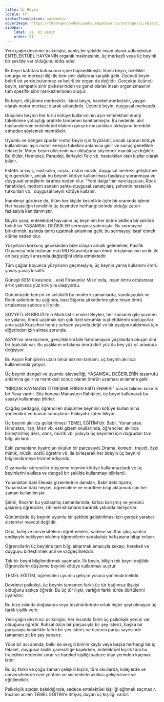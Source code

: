 ```yaml
---
title: Üç Beyin
locale: tr
statusTranslation: automatic
coverImage: https://lhvmrqwrcowdvduuaukz.supabase.co/storage/v1/object/public/strapi-uploads/small_cover-educacion-fundamental.webp-2d51a7828a2b1309555be27f7e2a61a0.webp
sidebar:
    label: 21. Üç Beyin
    order: 21
---
```

Yeni çağın devrimci psikolojisi, yanlış bir şekilde insan olarak adlandırılan ENTELEKTÜEL HAYVANIN organik makinesinin, üç merkezli veya üç beyinli bir şekilde var olduğunu iddia eder.

İlk beyin kafatası kutusunun içine hapsedilmiştir. İkinci beyin, özellikle omurga ve merkezi iliği ile tüm sinir dallarına karşılık gelir. Üçüncü beyin belirli bir yerde bulunmaz ve belirli bir organ da değildir. Gerçekte üçüncü beyin, sempatik sinir plekslerinden ve genel olarak insan organizmasının tüm spesifik sinir merkezlerinden oluşur.

İlk beyin, düşünme merkezidir. İkinci beyin, hareket merkezidir, yaygın olarak motor merkezi olarak adlandırılır. Üçüncü beyin, duygusal merkezdir.

Düşünen beynin her türlü kötüye kullanımının aşırı entelektüel enerji tüketimine yol açtığı pratikte tamamen kanıtlanmıştır. Bu nedenle, akıl hastanelerinin entelektüel ölülerin gerçek mezarlıkları olduğunu tereddüt etmeden söylemek mantıklıdır.

Uyumlu ve dengeli sporlar motor beyin için faydalıdır, ancak sporun kötüye kullanılması aşırı motor enerjisi tüketimi anlamına gelir ve sonuç genellikle felakettir. Motor beyin ölülerinin var olduğunu söylemek mantıksız değildir. Bu ölüler, Hemipleji, Parapleji, ilerleyici Felç vb. hastalıkları olan kişiler olarak bilinir.

Estetik anlayış, mistisizm, coşku, üstün müzik, duygusal merkezi geliştirmek için gereklidir, ancak bu beynin kötüye kullanılması faydasız yıpranmaya ve duygusal enerjilerin israfına neden olur. "Yeni dalga"nın varoluşçuları, Rock fanatikleri, modern sanatın sahte-duygusal sanatçıları, şehvetin hastalıklı tutkunları vb., duygusal beyni kötüye kullanır.

İnanılmaz görünse de, ölüm her kişide kesinlikle üçte bir oranında işlenir. Her hastalığın temelinin üç beyinden herhangi birinde olduğu zaten fazlasıyla kanıtlanmıştır.

Büyük yasa, entelektüel hayvanın üç beyninin her birine akıllıca bir şekilde belirli bir YAŞAMSAL DEĞERLER sermayesi yatırmıştır. Bu sermayeyi biriktirmek, aslında ömrü uzatmak anlamına gelir, bu sermayeyi israf etmek ölüme neden olur.

Yüzyılların korkunç gecesinden bize ulaşan arkaik gelenekler, Pasifik Okyanusu'nda bulunan eski MU Kıtasında insan ömrü ortalamasının on iki ile on beş yüzyıl arasında değiştiğini iddia etmektedir.

Tüm çağlar boyunca yüzyılların geçmesiyle, üç beynin yanlış kullanımı ömrü yavaş yavaş kısalttı.

Güneşli KEM ülkesinde... eski Firavunlar Mısır'ında, insan ömrü ortalaması artık yalnızca yüz kırk yıla ulaşıyordu.

Günümüzde benzin ve selüloitli bu modern zamanlarda, varoluşçuluk ve Rock asilerinin bu çağında, bazı Sigorta şirketlerine göre insan ömrü ortalaması sadece elli yıldır.

SOVYETLER BİRLİĞİ'nin Marksist-Leninist Beyleri, her zamanki gibi şovmen ve yalancı, ömrü uzatmak için çok özel serumlar icat ettiklerini söylüyorlar ama yaşlı Kruschev henüz seksen yaşında değil ve bir ayağını kaldırmak için diğerinden izin almak zorunda.

ASYA'nın merkezinde, gençliklerini bile hatırlamayan yaşlılardan oluşan dini bir topluluk var. Bu yaşlıların ortalama ömrü dört yüz ila beş yüz yıl arasında değişiyor.

Bu Asyalı Rahiplerin uzun ömür sırrının tamamı, üç beynin akıllıca kullanımında yatıyor.

Üç beynin dengeli ve uyumlu işlevselliği, YAŞAMSAL DEĞERLERİN tasarrufu anlamına gelir ve mantıksal sonuç olarak ömrün uzaması anlamına gelir.

"BİRÇOK KAYNAĞIN TİTREŞİMLERİNİN EŞİTLENMESİ" olarak bilinen kozmik bir Yasa vardır. Söz konusu Manastırın Rahipleri, üç beyni kullanarak bu yasayı kullanmayı bilirler.

Çağdışı pedagoji, öğrencileri düşünme beyninin kötüye kullanımına yönlendirir ve bunun sonuçlarını Psikiyatri zaten biliyor.

Üç beynin akıllıca geliştirilmesi TEMEL EĞİTİM'dir. Babil, Yunanistan, Hindistan, İran, Mısır vb. eski gizem okullarında, öğrenciler, akıllıca birleştirilmiş ders, dans, müzik vb. yoluyla üç beyinleri için doğrudan tam bilgi alırlardı.

Eski zamanların tiyatroları okulun bir parçasıydı. Drama, komedi, trajedi, özel mimik, müzik, sözlü öğretim vb. ile birleşerek her bireyin üç beynini bilgilendirmeye hizmet ediyordu.

O zamanlar öğrenciler düşünme beynini kötüye kullanmazlardı ve üç beyinlerini akıllıca ve dengeli bir şekilde kullanmayı bilirlerdi.

Yunanistan'daki Eleusis gizemlerinin dansları, Babil'deki tiyatro, Yunanistan'daki heykel, öğrencilere ve müritlere bilgi aktarmak için her zaman kullanılmıştır.

Şimdi, Rock'ın bu yozlaşmış zamanlarında, kafası karışmış ve yönünü şaşırmış öğrenciler, zihinsel istismarın karanlık yolunda ilerliyorlar.

Günümüzde üç beynin uyumlu bir şekilde geliştirilmesi için gerçek yaratıcı sistemler mevcut değildir.

Okul, kolej ve üniversitelerin öğretmenleri, sadece sınıftan çıkış saatini endişeyle bekleyen sıkılmış öğrencilerin sadakatsiz hafızasına hitap ediyor.

Öğrencilerin üç beynine tam bilgi aktarmak amacıyla zekayı, hareketi ve duyguyu birleştirmek acil ve vazgeçilmezdir.

Tek bir beyni bilgilendirmek saçmadır. İlk beyin, bilişin tek beyni değildir. Öğrencilerin düşünme beynini kötüye kullanmak suçtur.

TEMEL EĞİTİM, öğrencileri uyumlu gelişim yoluna yönlendirmelidir.

Devrimci psikoloji, üç beynin tamamen farklı üç tür bağımsız ilişkisi olduğunu açıkça öğretir. Bu üç tür ilişki, varlığın farklı türde dürtülerini uyandırır.

Bu bize aslında doğasında veya tezahürlerinde ortak hiçbir şeyi olmayan üç farklı kişilik verir.

Yeni çağın devrimci psikolojisi, her insanda farklı üç psikolojik yönün var olduğunu öğretir. Ruhsal özün bir parçasıyla bir şey isteriz, başka bir parçasıyla kesinlikle farklı bir şey isteriz ve üçüncü parça sayesinde tamamen zıt bir şey yaparız.

Yüce bir acı anında, belki de sevgili birinin kaybı veya başka herhangi bir iç felaket, duygusal kişilik çaresizliğe kapılırken, entelektüel kişilik tüm bu trajedinin nedenini sorar ve hareket kişiliği sadece olay yerinden kaçmak ister.

Bu üç farklı ve çoğu zaman çelişkili kişilik, tüm okullarda, kolejlerde ve üniversitelerde özel yöntem ve sistemlerle akıllıca geliştirilmeli ve eğitilmelidir.

Psikolojik açıdan bakıldığında, sadece entelektüel kişiliği eğitmek saçmadır. İnsanın acilen TEMEL EĞİTİM'e ihtiyaç duyan üç kişiliği vardır.

